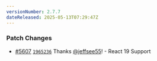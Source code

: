 ```yaml
---
versionNumber: 2.7.7
dateReleased: 2025-05-13T07:29:47Z
---
```


### Patch Changes

-   [#5607](https://github.com/tinacms/tinacms/pull/5607) [`1965236`](https://github.com/tinacms/tinacms/commit/19652363784e48b065ec1924a9cd9611c8e79cae) Thanks [@jeffsee55](https://github.com/jeffsee55)! - React 19 Support

